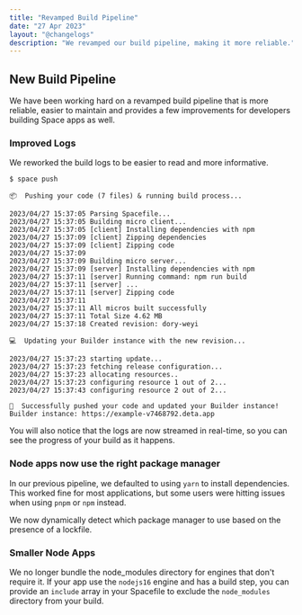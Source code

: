 ```yaml
---
title: "Revamped Build Pipeline"
date: "27 Apr 2023"
layout: "@changelogs"
description: "We revamped our build pipeline, making it more reliable."
---
```


## New Build Pipeline

We have been working hard on a revamped build pipeline that is more reliable, easier to maintain and provides a few improvements for developers building Space apps as well.

### Improved Logs

We reworked the build logs to be easier to read and more informative.

```
$ space push

📦  Pushing your code (7 files) & running build process...

2023/04/27 15:37:05 Parsing Spacefile...
2023/04/27 15:37:05 Building micro client...
2023/04/27 15:37:05 [client] Installing dependencies with npm
2023/04/27 15:37:09 [client] Zipping dependencies
2023/04/27 15:37:09 [client] Zipping code
2023/04/27 15:37:09
2023/04/27 15:37:09 Building micro server...
2023/04/27 15:37:09 [server] Installing dependencies with npm
2023/04/27 15:37:11 [server] Running command: npm run build
2023/04/27 15:37:11 [server] ...
2023/04/27 15:37:11 [server] Zipping code
2023/04/27 15:37:11
2023/04/27 15:37:11 All micros built successfully
2023/04/27 15:37:11 Total Size 4.62 MB
2023/04/27 15:37:18 Created revision: dory-weyi

💻  Updating your Builder instance with the new revision...

2023/04/27 15:37:23 starting update...
2023/04/27 15:37:23 fetching release configuration...
2023/04/27 15:37:23 allocating resources..
2023/04/27 15:37:23 configuring resource 1 out of 2...
2023/04/27 15:37:43 configuring resource 2 out of 2...

🎉  Successfully pushed your code and updated your Builder instance!
Builder instance: https://example-v7468792.deta.app
```

You will also notice that the logs are now streamed in real-time, so you can see the progress of your build as it happens.

### Node apps now use the right package manager

In our previous pipeline, we defaulted to using `yarn` to install dependencies.
This worked fine for most applications, but some users were hitting issues when using `pnpm` or `npm` instead.

We now dynamically detect which package manager to use based on the presence of a lockfile.

### Smaller Node Apps

We no longer bundle the node_modules directory for engines that don't require it.
If your app use the `nodejs16` engine and has a build step, you can provide an `include` array in your Spacefile to exclude the `node_modules` directory from your build.
